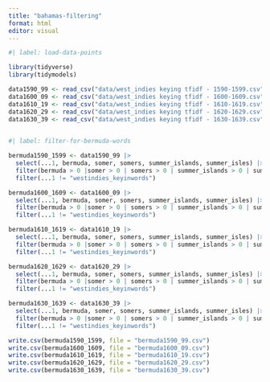 ```yaml
---
title: "bahamas-filtering"
format: html
editor: visual
---
```


```r
#| label: load-data-points

library(tidyverse)
library(tidymodels)

data1590_99 <- read_csv("data/west_indies keying tfidf - 1590-1599.csv")
data1600_09 <- read_csv("data/west_indies keying tfidf - 1600-1609.csv")
data1610_19 <- read_csv("data/west_indies keying tfidf - 1610-1619.csv")
data1620_29 <- read_csv("data/west_indies keying tfidf - 1620-1629.csv")
data1630_39 <- read_csv("data/west_indies keying tfidf - 1630-1639.csv")
                        
```
```r
#| label: filter-for-bermuda-words 

bermuda1590_1599 <- data1590_99 |> 
  select(...1, bermuda, somer, somers, summer_islands, summer_isles) |>
  filter(bermuda > 0 |somer > 0 | somers > 0 | summer_islands > 0 | summer_isles > 0) |>
  filter(...1 != "westindies_keyinwords")

bermuda1600_1609 <- data1600_09 |>
  select(...1, bermuda, somer, somers, summer_islands, summer_isles) |>
  filter(bermuda > 0 |somer > 0 | somers > 0 | summer_islands > 0 | summer_isles > 0) |>
  filter(...1 != "westindies_keyinwords")

bermuda1610_1619 <- data1610_19 |>
  select(...1, bermuda, somer, somers, summer_islands, summer_isles) |>
  filter(bermuda > 0 |somer > 0 | somers > 0 | summer_islands > 0 | summer_isles > 0) |>
  filter(...1 != "westindies_keyinwords")

bermuda1620_1629 <- data1620_29 |> 
  select(...1, bermuda, somer, somers, summer_islands, summer_isles) |>
  filter(bermuda > 0 |somer > 0 | somers > 0 | summer_islands > 0 | summer_isles > 0) |>
  filter(...1 != "westindies_keyinwords")

bermuda1630_1639 <- data1630_39 |> 
  select(...1, bermuda, somer, somers, summer_islands, summer_isles) |>
  filter(bermuda > 0 |somer > 0 | somers > 0 | summer_islands > 0 | summer_isles > 0) |>
  filter(...1 != "westindies_keyinwords")

```

```r
write.csv(bermuda1590_1599, file = "bermuda1590_99.csv")
write.csv(bermuda1600_1609, file = "bermuda1600_09.csv")
write.csv(bermuda1610_1619, file = "bermuda1610_19.csv")
write.csv(bermuda1620_1629, file = "bermuda1620_29.csv")
write.csv(bermuda1630_1639, file = "bermuda1630_39.csv")
```